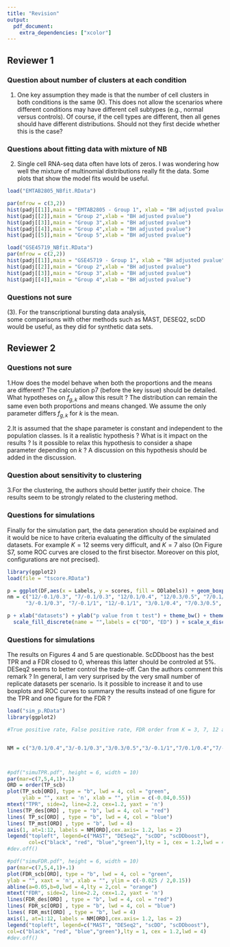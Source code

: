 ```yaml
---
title: "Revision"
output: 
  pdf_document:
    extra_dependencies: ["xcolor"]
---
```


## Reviewer 1
### Question about number of clusters at each condition

(1)  One key assumption they made is that the number of cell clusters in both conditions is the same (K). This does not allow the scenarios where different conditions may have different cell subtypes (e.g., normal versus controls). Of course, if the cell types are different, then all genes should have different distributions.  Should not they first decide whether this is the case?

\textcolor{blue}{It is not an assumption for number of clusters to be same across two conditions. Our method pooled cells from both conditions first and identified a global clustering for all the cells, the number of clusters ($K$) is for the global clustering. These two conditions can have different number of clusters given that one condition can have zero proportion of cells from a cluster.
For example, $K = 3$, there are 3 clusters (labelled as A, B, C) globally. Condition 1 having 3 types, 60\% from A, 30\% from B and 10\% from C, while condition 2 only have 2 types 50\% from B and 50\% from C.}
\textcolor{blue}{It is not necessary that different cell types will induce different distributions over the whole genome. Actually the major proportion of genes should still have equivalent distribution. 
Which is key observation we proposed in the paper and we propose an empirical Bayesian framework with a specifically constructed prior to handle the scenario when both means and proportions changed.} 

### Questions about fitting data with mixture of NB

(2) Single cell RNA-seq data often have lots of zeros. I was wondering how well the mixture of multinomial distributions really fit the data. Some plots that show the model fits would be useful.

\textcolor{blue}{We are using mixture of negative binomial to model the counts instead of multinomial distributions. Mixture of NB are flexible to approximate a lot of distributions. Specifically, NB can approximate constant 0 by arbitrary accuracy. As we know the density of $P(X = 0) = 1 - p$ and $P(X > 0) = p$ given $X \sim \text{NB}(1,p)$. Further, scRNA-seq data tends to be overdispersed so that many people are using NB to model it. (cite DESeq2, cite Normalization and variance stabilization of single-cell RNA-seq data using regularized negative binomial regression). Also, the empirical data (EMTAB2805, GSE45719) showed that more than 80\% of genes their nonzero counts are overdispersed. In addition, given our estimated group labels, we test whether there is a strong evidence to reject fitting NB model at each group. Given the cells from same group, we excluded those genes with more than 70\% of 0s, as we know NB can approximate 0 well. For the remaining genes, we do the goodness of fit tests following the procedure proposed in the paper "Pearson-type goodness-of-fit test with
bootstrap maximum likelihood
estimation(Guosheng Yin,Yanyuan Ma)". We found very few genes would reject the negative binomial model
}
```r
load("EMTAB2805_NBfit.RData")

par(mfrow = c(3,2))
hist(padj[[1]],main = "EMTAB2805 - Group 1", xlab = "BH adjusted pvalue")
hist(padj[[2]],main = "Group 2",xlab = "BH adjusted pvalue")
hist(padj[[3]],main = "Group 3",xlab = "BH adjusted pvalue")
hist(padj[[4]],main = "Group 4",xlab = "BH adjusted pvalue")
hist(padj[[5]],main = "Group 5",xlab = "BH adjusted pvalue")

load("GSE45719_NBfit.RData")
par(mfrow = c(2,2))
hist(padj[[1]],main = "GSE45719 - Group 1", xlab = "BH adjusted pvalue")
hist(padj[[2]],main = "Group 2",xlab = "BH adjusted pvalue")
hist(padj[[3]],main = "Group 3",xlab = "BH adjusted pvalue")
hist(padj[[4]],main = "Group 4",xlab = "BH adjusted pvalue")
```




### Questions not sure 

(3). For the transcriptional bursting data analysis,  
some comparisons with other methods such as MAST, DESEQ2, scDD would be useful, 
as they did for synthetic data sets.


## Reviewer 2
### Questions not sure
1.How does the model behave when both the proportions and the means are different? The calculation p7 (before the key issue) should be detailed. What hypotheses on $f_{g,k}$ allow this result ?
The distribution can remain the same even both proportions and means changed. 
We assume the only parameter differs $f_{g,k}$ for $k$ is the mean. 

\textcolor{blue}{The distribution can remain the same even both proportions and means changed. 
We assume the only parameter differs $f_{g,k}$ for $k$ is the mean.}

2.It is assumed that the shape parameter is constant and independent to the population classes. Is it a realistic hypothesis ? What is it impact on the results ? Is it possible to relax this hypothesis to consider a shape parameter depending on $k$ ? A discussion on this hypothesis should be added in the discussion.

\textcolor{blue}{For the fixed shape parameter of NB among groups, we performed tests on each gene.
The testing procedure is following: the null hypothesis is for different groups having the same shape parameter. Under the null we pool the data and find the MLE and obtain it's condifence interval by fisher information. Under alternative, we use MLE to obtain point estimator of shape parameter separately at each group. If there is at least one group's point estimator being outside of the confidence interval, we flagged the corresponding gene. We run the test on the GSE75748. We found 1185 out of 19097 genes (6.2\%) having been identified as genes with hetergenous shape parameters. 
So for the majority of genes, it is ok to assume a shared shape parameter across groups.
Further, our aim is to infer the distribution pattern of mixing components. If for some genes and some groups both mean and shape parameters are different. It may still be ok only testing the change pattern of means. Among those 1185 flagged genes, 690 of them also shows differential means for its max posterior given by EBSeq, which further reduce the effects of unequal shape parameter.
We also run the same procedure on GSE45719. We found 3\% genes having been flagged and 73\% among them are also having differential means between groups. I would say overall the proportion of genes may be affect by the same shape parameter assumption is low 
}


### Question about sensitivity to clustering
3.For the clustering, the authors should better justify their choice. The results seem to be strongly related to the clustering method.

\textcolor{blue}{We have tried different clustering method, sc3 on 3 datasets, (EBTAB2805, GSE45719, GSE79102). 
the correlation coefficients of the local fdr are 0.92,0.94,0.96. Our method is not very sensitive to the clustering methods.}

### Questions for simulations

Finally for the simulation part, the data generation should be explained and it would be nice to have criteria evaluating the difficulty of the simulated datasets. For example $K=12$ seems very
difficult, and $K=7$ also (On Figure S7, some ROC curves are closed to the first bisector.
Moreover on this plot, configurations are not precised).

\textcolor{blue}{More detailed information of simulation has been placed in the supplementary material, those pca plots showed that groups are collapsed together when there are more groups, which make all the methods difficult to detect DD genes. In addition, we have fixed number of cells(400) so more number of groups will decrease the number of cells per group which makes it harder to detect the change between groups also mixing of more groups weaken the overall signal between conditions.
Further to show the difficulty of each simulation settings, we do a t-test on each gene and present a boxplot for every simulation settings. It is easier to detect DD genes if they having small p values compare to those of ED genes, we ordered the boxplot by the same order of the simulation graph in the paper (Fig 4)}

```r
library(ggplot2)
load(file = "tscore.RData")

p = ggplot(DF,aes(x = Labels, y = scores, fill = DDlabels)) + geom_boxplot()
nm = c("12/-0.1/0.3", "7/-0.1/0.3", "12/0.1/0.4", "12/0.3/0.5", "7/0.1/0.4",
      "3/-0.1/0.3", "7/-0.1/1", "12/-0.1/1", "3/0.1/0.4", "7/0.3/0.5", "3/0.3/0.5", "3/-0.1/1")

p + xlab("datasets") + ylab("p value from t test") + theme_bw() + theme(axis.text.x = element_text(angle = 90, hjust = 1))  +
  scale_fill_discrete(name = "",labels = c("DD", "ED") ) + scale_x_discrete(labels= nm)
```

### Questions for simulations
The results on Figures 4 and 5 are questionable. ScDDboost has the best TPR and a FDR closed to 0, whereas this latter should be controled at 5%. DESeq2 seems to better control the trade-off. Can the authors comment this remark ? In general, I am very surprised by the very small number of replicate datasets per scenario. Is it possible to increase it and to use boxplots and ROC curves to summary the results instead of one figure for the TPR and one figure for the FDR ?

\textcolor{blue}{We have done more replicates for each simulation setting, now we have 10 replicates under each settings. And we have similar results as before. (add plots later)\\
Our method is not a trade-off for more power by using FDR.}

```r
load("sim_p.RData")
library(ggplot2)

#True positive rate, False positive rate, FDR order from K = 3, 7, 12 and (0.1,0.4), (-0.1, 0.3), (0.3, 0.5) , (-0.1,1)


NM = c("3/0.1/0.4","3/-0.1/0.3","3/0.3/0.5","3/-0.1/1","7/0.1/0.4","7/-0.1/0.3","7/0.3/0.5","7/-0.1/1","12/0.1/0.4","12/-0.1/0.3","12/0.3/0.5","12/-0.1/1")



#pdf("simuTPR.pdf", height = 6, width = 10)
par(mar=c(7,5,4,1)+.1)
ORD = order(TP_scb)
plot(TP_scb[ORD], type = "b", lwd = 4, col = "green",
     ylab = "", xaxt = 'n', xlab = "", ylim = c(-0.04,0.55))
mtext("TPR", side=2, line=2.2, cex=1.2, yaxt = 'n')
lines(TP_des[ORD] , type = "b", lwd = 4, col = "red")
lines( TP_sc[ORD] , type = "b", lwd = 4, col = "blue")
lines( TP_mst[ORD] , type = "b", lwd = 4)
axis(1, at=1:12, labels = NM[ORD],cex.axis= 1.2, las = 2)
legend("topleft", legend=c("MAST", "DESeq2", "scDD", "scDDboost"),
       col=c("black", "red", "blue","green"),lty = 1, cex = 1.2,lwd = 4)
#dev.off()


```

```r
#pdf("simuFDR.pdf", height = 6, width = 10)
par(mar=c(7,5,4,1)+.1)
plot(FDR_scb[ORD], type = "b", lwd = 4, col = "green",
ylab = "", xaxt = 'n', xlab = "", ylim = c(-0.025 / 2,0.15))
abline(a=0.05,b=0,lwd = 4,lty = 2,col = "orange")
mtext("FDR", side=2, line=2.2, cex=1.2, yaxt = 'n')
lines(FDR_des[ORD] , type = "b", lwd = 4, col = "red")
lines( FDR_sc[ORD] , type = "b", lwd = 4, col = "blue")
lines( FDR_mst[ORD] , type = "b", lwd = 4)
axis(1, at=1:12, labels = NM[ORD],cex.axis= 1.2, las = 2)
legend("topleft", legend=c("MAST", "DESeq2", "scDD", "scDDboost"),
col=c("black", "red", "blue","green"),lty = 1, cex = 1.2,lwd = 4)
#dev.off()
```

